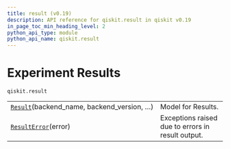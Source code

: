 ```yaml
---
title: result (v0.19)
description: API reference for qiskit.result in qiskit v0.19
in_page_toc_min_heading_level: 2
python_api_type: module
python_api_name: qiskit.result
---
```


<span id="module-qiskit.result" />

<span id="qiskit-result" />

<span id="experiment-results-qiskit-result" />

# Experiment Results

`qiskit.result`

|                                                                                             |                                                   |
| ------------------------------------------------------------------------------------------- | ------------------------------------------------- |
| [`Result`](qiskit.result.Result "qiskit.result.Result")(backend\_name, backend\_version, …) | Model for Results.                                |
| [`ResultError`](qiskit.result.ResultError "qiskit.result.ResultError")(error)               | Exceptions raised due to errors in result output. |

